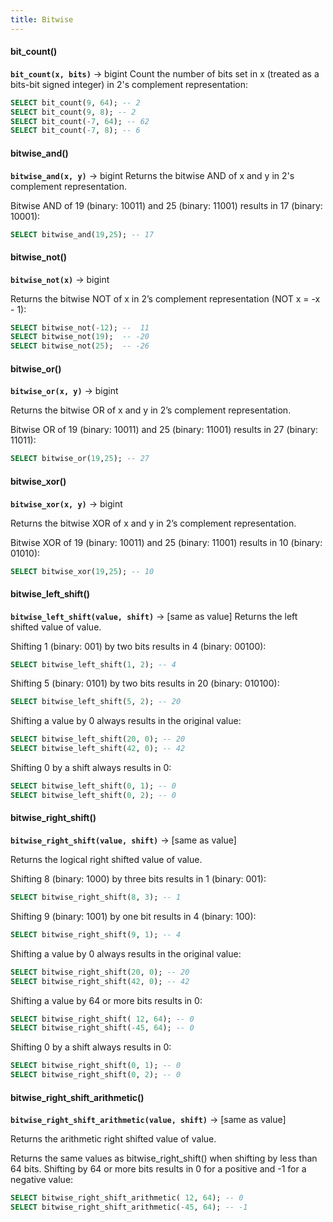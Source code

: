 ```yaml
---
title: Bitwise
---
```


#### bit_count()
**``bit_count(x, bits)``** → bigint
Count the number of bits set in x (treated as a bits-bit signed integer) in 2's complement representation:
```sql
SELECT bit_count(9, 64); -- 2
SELECT bit_count(9, 8); -- 2
SELECT bit_count(-7, 64); -- 62
SELECT bit_count(-7, 8); -- 6
```
#### bitwise_and()
**``bitwise_and(x, y)``** → bigint
Returns the bitwise AND of x and y in 2's complement representation.

Bitwise AND of 19 (binary: 10011) and 25 (binary: 11001) results in 17 (binary: 10001):
```sql
SELECT bitwise_and(19,25); -- 17
```

#### bitwise_not()
**``bitwise_not(x)``** → bigint

Returns the bitwise NOT of x in 2’s complement representation (NOT x = -x - 1):

```sql
SELECT bitwise_not(-12); --  11
SELECT bitwise_not(19);  -- -20
SELECT bitwise_not(25);  -- -26
```
#### bitwise_or()
**``bitwise_or(x, y)``** → bigint

Returns the bitwise OR of x and y in 2’s complement representation.

Bitwise OR of 19 (binary: 10011) and 25 (binary: 11001) results in 27 (binary: 11011):
```sql
SELECT bitwise_or(19,25); -- 27
```

#### bitwise_xor()
**``bitwise_xor(x, y)``** → bigint

Returns the bitwise XOR of x and y in 2’s complement representation.

Bitwise XOR of 19 (binary: 10011) and 25 (binary: 11001) results in 10 (binary: 01010):
```sql
SELECT bitwise_xor(19,25); -- 10
```

#### bitwise_left_shift()
**``bitwise_left_shift(value, shift)``** → [same as value]
Returns the left shifted value of value.

Shifting 1 (binary: 001) by two bits results in 4 (binary: 00100):
```sql
SELECT bitwise_left_shift(1, 2); -- 4
```
Shifting 5 (binary: 0101) by two bits results in 20 (binary: 010100):
```sql
SELECT bitwise_left_shift(5, 2); -- 20
```
Shifting a value by 0 always results in the original value:
```sql
SELECT bitwise_left_shift(20, 0); -- 20
SELECT bitwise_left_shift(42, 0); -- 42
```
Shifting 0 by a shift always results in 0:
```sql
SELECT bitwise_left_shift(0, 1); -- 0
SELECT bitwise_left_shift(0, 2); -- 0
```

#### bitwise_right_shift()
**``bitwise_right_shift(value, shift)``** → [same as value]

Returns the logical right shifted value of value.

Shifting 8 (binary: 1000) by three bits results in 1 (binary: 001):

```sql
SELECT bitwise_right_shift(8, 3); -- 1
```
Shifting 9 (binary: 1001) by one bit results in 4 (binary: 100):

```sql
SELECT bitwise_right_shift(9, 1); -- 4
```
Shifting a value by 0 always results in the original value:

```sql
SELECT bitwise_right_shift(20, 0); -- 20
SELECT bitwise_right_shift(42, 0); -- 42
```
Shifting a value by 64 or more bits results in 0:

```sql
SELECT bitwise_right_shift( 12, 64); -- 0
SELECT bitwise_right_shift(-45, 64); -- 0
```
Shifting 0 by a shift always results in 0:

```sql
SELECT bitwise_right_shift(0, 1); -- 0
SELECT bitwise_right_shift(0, 2); -- 0
```

#### bitwise_right_shift_arithmetic()
**``bitwise_right_shift_arithmetic(value, shift)``** → [same as value]

Returns the arithmetic right shifted value of value.

Returns the same values as bitwise_right_shift() when shifting by less than 64 bits. Shifting by 64 or more bits results in 0 for a positive and -1 for a negative value:

```sql
SELECT bitwise_right_shift_arithmetic( 12, 64); -- 0
SELECT bitwise_right_shift_arithmetic(-45, 64); -- -1
```